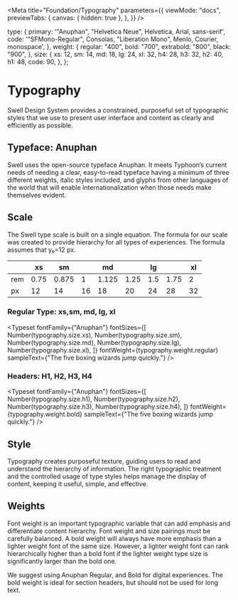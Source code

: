
<Meta
  title="Foundation/Typography"
  parameters={{
    viewMode: "docs",
    previewTabs: {
      canvas: { hidden: true },
    },
  }}
/>

<style>
  {`
    .sbdocs p {
      font-size: 1.25em;
      line-height: 1.35;
    }

    .sbdocs h3 {
        margin-block-end: 0;
    }

    .sbdocs h3 + p {
        margin-block: 0;
    }
`}
</style>


  type: {
    primary: '"Anuphan", "Helvetica Neue", Helvetica, Arial, sans-serif',
    code: '"SFMono-Regular", Consolas, "Liberation Mono", Menlo, Courier, monospace',
  },
  weight: {
    regular: "400",
    bold: "700",
    extrabold: "800",
    black: "900",
  },
  size: {
    xs: 12,
    sm: 14,
    md: 18,
    lg: 24,
    xl: 32,
    h4: 28,
    h3: 32,
    h2: 40,
    h1: 48,
    code: 90,
  },
};

# Typography

Swell Design System provides a constrained, purposeful set of typographic styles that we use to present user interface and content as clearly and efficiently as possible.

## Typeface: Anuphan

Swell uses the open-source typeface Anuphan. It meets Typhoon’s current needs of needing a clear, easy-to-read typeface having a minimum of three different weights, italic styles included, and glyphs from other languages of the world that will enable internationalization when those needs make themselves evident. 

## Scale
The Swell type scale is built on a single equation. The formula for our scale was created to provide hierarchy for all types of experiences. The formula assumes that y₀=12 px.

|     |   xs  |  sm   |       |  md   |       |  lg   |       |  xl   |
| --- | ----- | ----- | ----- | ----- | ----- | ----- | ----- | ----- |
| rem |  0.75 | 0.875 | 1     | 1.125 | 1.25  | 1.5   | 1.75  | 2     |
| px  | 12    | 14    | 16    | 18    | 20    | 24    | 28    | 32    |


### Regular Type: xs,sm, md, lg, xl
<Typeset
  fontFamily={"Anuphan"}
  fontSizes={[
    Number(typography.size.xs),
    Number(typography.size.sm),
    Number(typography.size.md),
    Number(typography.size.lg),
    Number(typography.size.xl),
  ]}
  fontWeight={typography.weight.regular}
  sampleText={"The five boxing wizards jump quickly."}
/>

### Headers: H1, H2, H3, H4
<Typeset
  fontFamily={"Anuphan"}
  fontSizes={[
    Number(typography.size.h1),
    Number(typography.size.h2),
    Number(typography.size.h3),
    Number(typography.size.h4),
  ]}
  fontWeight={typography.weight.bold}
  sampleText={"The five boxing wizards jump quickly."}
/>

## Style
Typography creates purposeful texture, guiding users to read and understand the hierarchy of information. The right typographic treatment and the controlled usage of type styles helps manage the display of content, keeping it useful, simple, and effective.


## Weights
Font weight is an important typographic variable that can add emphasis and differentiate content hierarchy. Font weight and size pairings must be carefully balanced. A bold weight will always have more emphasis than a lighter weight font of the same size. However, a lighter weight font can rank hierarchically higher than a bold font if the lighter weight type size is significantly larger than the bold one.

We suggest using Anuphan Regular, and Bold for digital experiences. The bold weight is ideal for section headers, but should not be used for long text.



